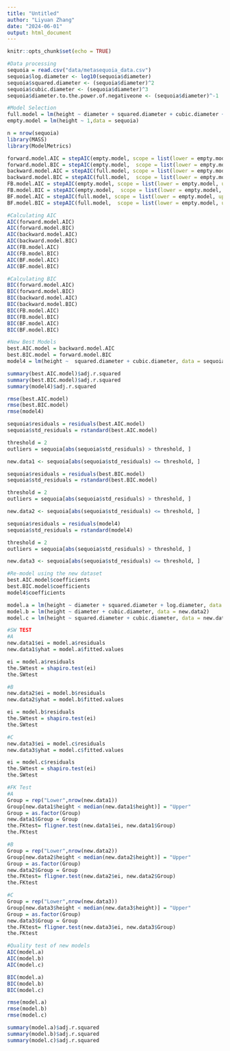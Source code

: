 ```yaml
---
title: "Untitled"
author: "Liyuan Zhang"
date: "2024-06-01"
output: html_document
---
```


```r
knitr::opts_chunk$set(echo = TRUE)
```

```r
#Data processing
sequoia = read.csv("data/metasequoia_data.csv")
sequoia$log.diameter <- log10(sequoia$diameter) 
sequoia$squared.diameter <- (sequoia$diameter)^2
sequoia$cubic.diameter <- (sequoia$diameter)^3
sequoia$diameter.to.the.power.of.negativeone <- (sequoia$diameter)^-1

#Model Selection
full.model = lm(height ~ diameter + squared.diameter + cubic.diameter + log.diameter + diameter.to.the.power.of.negativeone, data = sequoia)
empty.model = lm(height ~ 1,data = sequoia)

n = nrow(sequoia)
library(MASS)
library(ModelMetrics)

forward.model.AIC = stepAIC(empty.model, scope = list(lower = empty.model, upper= full.model), k = 2,direction = "forward",trace = FALSE)
forward.model.BIC = stepAIC(empty.model,  scope = list(lower = empty.model, upper= full.model), k = log(n),trace=FALSE,direction = "forward")
backward.model.AIC = stepAIC(full.model, scope = list(lower = empty.model, upper= full.model), k = 2,direction = "backward",trace = FALSE)
backward.model.BIC = stepAIC(full.model,  scope = list(lower = empty.model, upper= full.model), k = log(n),trace=FALSE,direction = "backward")
FB.model.AIC = stepAIC(empty.model, scope = list(lower = empty.model, upper= full.model), k = 2,direction = "both",trace = FALSE)
FB.model.BIC = stepAIC(empty.model,  scope = list(lower = empty.model, upper= full.model), k = log(n),trace=FALSE,direction = "both")
BF.model.AIC = stepAIC(full.model, scope = list(lower = empty.model, upper= full.model), k = 2,direction = "both",trace = FALSE)
BF.model.BIC = stepAIC(full.model,  scope = list(lower = empty.model, upper= full.model), k = log(n),trace=FALSE,direction = "both")
```
```r
#Calculating AIC
AIC(forward.model.AIC)
AIC(forward.model.BIC)
AIC(backward.model.AIC)
AIC(backward.model.BIC)
AIC(FB.model.AIC)
AIC(FB.model.BIC)
AIC(BF.model.AIC)
AIC(BF.model.BIC)
```
```r
#Calculating BIC
BIC(forward.model.AIC)
BIC(forward.model.BIC)
BIC(backward.model.AIC)
BIC(backward.model.BIC)
BIC(FB.model.AIC)
BIC(FB.model.BIC)
BIC(BF.model.AIC)
BIC(BF.model.BIC)
```
```r
#New Best Models
best.AIC.model = backward.model.AIC
best.BIC.model = forward.model.BIC
model4 = lm(height ~  squared.diameter + cubic.diameter, data = sequoia)

summary(best.AIC.model)$adj.r.squared
summary(best.BIC.model)$adj.r.squared
summary(model4)$adj.r.squared

rmse(best.AIC.model) 
rmse(best.BIC.model)
rmse(model4)
```

```r
sequoia$residuals = residuals(best.AIC.model)
sequoia$std_residuals = rstandard(best.AIC.model)

threshold = 2
outliers = sequoia[abs(sequoia$std_residuals) > threshold, ]

new.data1 <- sequoia[abs(sequoia$std_residuals) <= threshold, ]

sequoia$residuals = residuals(best.BIC.model)
sequoia$std_residuals = rstandard(best.BIC.model)

threshold = 2
outliers = sequoia[abs(sequoia$std_residuals) > threshold, ]

new.data2 <- sequoia[abs(sequoia$std_residuals) <= threshold, ]

sequoia$residuals = residuals(model4)
sequoia$std_residuals = rstandard(model4)

threshold = 2
outliers = sequoia[abs(sequoia$std_residuals) > threshold, ]

new.data3 <- sequoia[abs(sequoia$std_residuals) <= threshold, ]
```


```r
#Re-model using the new dataset
best.AIC.model$coefficients
best.BIC.model$coefficients
model4$coefficients

model.a = lm(height ~ diameter + squared.diameter + log.diameter, data = new.data1)
model.b = lm(height ~ diameter + cubic.diameter, data = new.data2)
model.c = lm(height ~ squared.diameter + cubic.diameter, data = new.data3)
```

```r
#SW TEST
#A
new.data1$ei = model.a$residuals
new.data1$yhat = model.a$fitted.values

ei = model.a$residuals
the.SWtest = shapiro.test(ei)
the.SWtest

#B
new.data2$ei = model.b$residuals
new.data2$yhat = model.b$fitted.values

ei = model.b$residuals
the.SWtest = shapiro.test(ei)
the.SWtest

#C
new.data3$ei = model.c$residuals
new.data3$yhat = model.c$fitted.values

ei = model.c$residuals
the.SWtest = shapiro.test(ei)
the.SWtest
```

```r
#FK Test
#A
Group = rep("Lower",nrow(new.data1)) 
Group[new.data1$height < median(new.data1$height)] = "Upper" 
Group = as.factor(Group) 
new.data1$Group = Group
the.FKtest= fligner.test(new.data1$ei, new.data1$Group)
the.FKtest

#B
Group = rep("Lower",nrow(new.data2))
Group[new.data2$height < median(new.data2$height)] = "Upper" 
Group = as.factor(Group) 
new.data2$Group = Group
the.FKtest= fligner.test(new.data2$ei, new.data2$Group)
the.FKtest

#C
Group = rep("Lower",nrow(new.data3))
Group[new.data3$height < median(new.data3$height)] = "Upper" 
Group = as.factor(Group) 
new.data3$Group = Group
the.FKtest= fligner.test(new.data3$ei, new.data3$Group)
the.FKtest
```


```r
#Quality test of new models
AIC(model.a)
AIC(model.b)
AIC(model.c)

BIC(model.a)
BIC(model.b)
BIC(model.c)

rmse(model.a)
rmse(model.b)
rmse(model.c)

summary(model.a)$adj.r.squared
summary(model.b)$adj.r.squared
summary(model.c)$adj.r.squared
```


